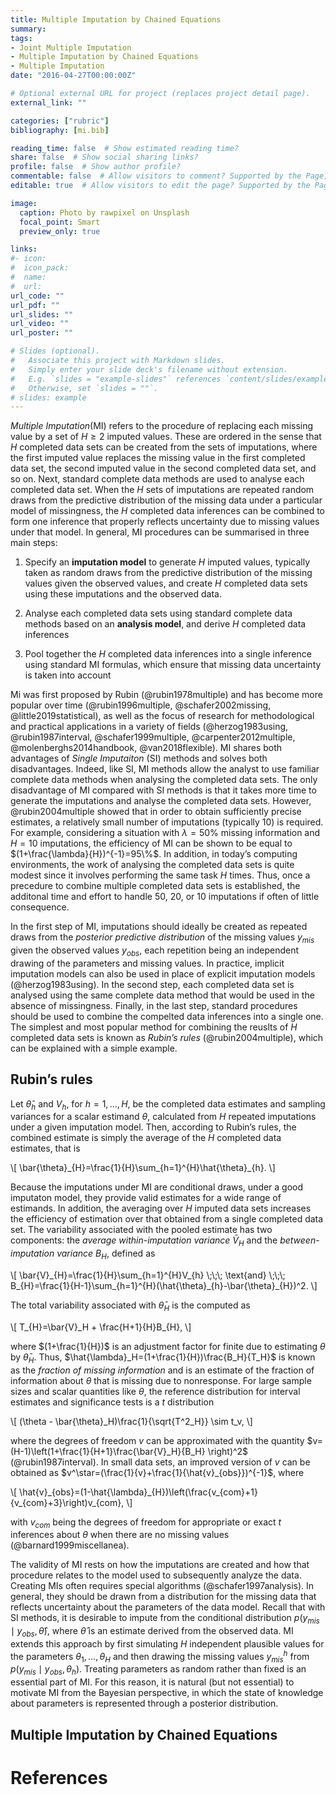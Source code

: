 ```yaml
---
title: Multiple Imputation by Chained Equations 
summary: 
tags:
- Joint Multiple Imputation
- Multiple Imputation by Chained Equations
- Multiple Imputation
date: "2016-04-27T00:00:00Z"

# Optional external URL for project (replaces project detail page).
external_link: ""

categories: ["rubric"]
bibliography: [mi.bib]

reading_time: false  # Show estimated reading time?
share: false  # Show social sharing links?
profile: false  # Show author profile?
commentable: false  # Allow visitors to comment? Supported by the Page, Post, and Docs content types.
editable: true  # Allow visitors to edit the page? Supported by the Page, Post, and Docs content types.

image:
  caption: Photo by rawpixel on Unsplash
  focal_point: Smart
  preview_only: true

links:
#- icon: 
#  icon_pack: 
#  name: 
#  url: 
url_code: ""
url_pdf: ""
url_slides: ""
url_video: ""
url_poster: ""

# Slides (optional).
#   Associate this project with Markdown slides.
#   Simply enter your slide deck's filename without extension.
#   E.g. `slides = "example-slides"` references `content/slides/example-slides.md`.
#   Otherwise, set `slides = ""`.
# slides: example
---
```


*Multiple Imputation*(MI) refers to the procedure of replacing each missing value by a set of $H\geq 2$ imputed values. These are ordered in the sense that $H$ completed data sets can be created from the sets of imputations, where the first imputed value replaces the missing value in the first completed data set, the second imputed value in the second completed data set, and so on. Next, standard complete data methods are used to analyse each completed data set. When the $H$ sets of imputations are repeated random draws from the predictive distribution of the missing data under a particular model of missingness, the $H$ completed data inferences can be combined to form one inference that properly reflects uncertainty due to missing values under that model. In general, MI procedures can be summarised in three main steps:

1. Specify an **imputation model** to generate $H$ imputed values, typically taken as random draws from the predictive distribution of the missing values given the observed values, and create $H$ completed data sets using these imputations and the observed data.

2. Analyse each completed data sets using standard complete data methods based on an **analysis model**, and derive $H$ completed data inferences

3. Pool together the $H$ completed data inferences into a single inference using standard MI formulas, which ensure that missing data uncertainty is taken into account 


Mi was first proposed by Rubin (@rubin1978multiple) and has become more popular over time (@rubin1996multiple, @schafer2002missing, @little2019statistical),  as well as the focus of research for methodological and practical applications in a variety of fields (@herzog1983using, @rubin1987interval, @schafer1999multiple, @carpenter2012multiple, @molenberghs2014handbook, @van2018flexible). MI shares both advantages of *Single Imputaiton* (SI) methods and solves both disadvantages. Indeed, like SI, MI methods allow the analyst to use familiar complete data methods when analysing the completed data sets. The only disadvantage of MI compared with SI methods is that it takes more time to generate the imputations and analyse the completed data sets. However, @rubin2004multiple showed that in order to obtain sufficiently precise estimates, a relatively small number of imputations (typically $10$) is required. For example, considering a situation with $\lambda=50\%$ missing information and $H=10$ imputations, the efficiency of MI can be shown to be equal to $(1+\frac{\lambda}{H})^{-1}=95\%$. In addition, in today's computing environments, the work of analysing the completed data sets is quite modest since it involves performing the same task $H$ times. Thus, once a precedure to combine multiple completed data sets is established, the additonal time and effort to handle $50$, $20$, or $10$ imputations if often of little consequence.   

In the first step of MI, imputations should ideally be created as repeated draws from the *posterior predictive distribution* of the missing values $y_{mis}$ given the observed values $y_{obs}$, each repetition being an independent drawing of the parameters and missing values. In practice, implicit imputation models can also be used in place of explicit imputation models (@herzog1983using). In the second step, each completed data set is analysed using the same complete data method that would be used in the absence of missingness. Finally, in the last step, standard procedures should be used to combine the compelted data inferences into a single one. The simplest and most popular method for combining the reuslts of $H$ completed data sets is known as *Rubin's rules* (@rubin2004multiple), which can be explained with a simple example.

## Rubin's rules

Let $\hat{\theta}_h$ and $V_h$, for $h=1,\ldots,H$, be the completed data estimates and sampling variances for a scalar estimand $\theta$, calculated from $H$ repeated imputations under a given imputation model. Then, according to Rubin's rules, the combined estimate is simply the average of the $H$ completed data estimates, that is

\\[
\\bar{\\theta}\_{H}=\\frac{1}{H}\\sum\_{h=1}\^{H}\\hat{\\theta}\_{h}.
\\]

Because the imputations under MI are conditional draws, under a good imputaton model, they provide valid estimates for a wide range of estimands. In addition, the averaging over $H$ imputed data sets increases the efficiency of estimation over that obtained from a single completed data set. The variability associated with the pooled estimate has two components: the *average within-imputation variance* $\bar{V}_H$ and the *between-imputation variance* $B_H$, defined as

\\[
\\bar{V}\_{H}=\\frac{1}{H}\\sum\_{h=1}\^{H}V\_{h} \\;\\;\\; \\text{and} \\;\\;\\; B\_{H}=\\frac{1}{H-1}\\sum\_{h=1}\^{H}(\\hat{\\theta}\_{h}-\\bar{\\theta}\_{H})\^2.
\\]

The total variability associated with $\bar{\theta}_H$ is the computed as

\\[
T\_{H}=\\bar{V}\_H + \\frac{H+1}{H}B\_{H},
\\]

where $(1+\frac{1}{H})$ is an adjustment factor for finite due to estimating $\theta$ by $\bar{\theta}_H$. Thus, $\hat{\lambda}_H=(1+\frac{1}{H})\frac{B_H}{T_H}$ is known as the *fraction of missing information* and is an estimate of the fraction of information about $\theta$ that is missing due to nonresponse. For large sample sizes and scalar quantities like $\theta$, the reference distribution for interval estimates and significance tests is a $t$ distribution 

\\[
(\\theta - \\bar{\\theta}\_H)\\frac{1}{\\sqrt{T\^2\_H}} \\sim t\_v, 
\\]

where the degrees of freedom $v$ can be approximated with the quantity $v=(H-1)\left(1+\frac{1}{H+1}\frac{\bar{V}_H}{B_H} \right)^2$ (@rubin1987interval). In small data sets, an improved version of $v$ can be obtained as $v^\star=(\frac{1}{v}+\frac{1}{\hat{v}_{obs}})^{-1}$, where

\\[
\\hat{v}\_{obs}=(1-\\hat{\\lambda}\_{H})\\left(\\frac{v\_{com}+1}{v\_{com}+3}\\right)v\_{com},
\\]

with $v_{com}$ being the degrees of freedom for appropriate or exact $t$ inferences about $\theta$ when there are no missing values (@barnard1999miscellanea). 

The validity of MI rests on how the imputations are created and how that procedure relates to the model used to subsequently analyze the data. Creating MIs often requires special algorithms (@schafer1997analysis). In general, they should be drawn from a distribution for the missing data that reflects uncertainty about the parameters of the data model.  Recall that with SI methods, it is desirable to impute from the conditional distribution $p(y_{mis}\mid y_{obs},\hat{\theta})$, where $\hat{\theta}$ is an estimate derived from the observed data. MI extends this approach by first simulating $H$ independent plausible values for the parameters $\theta_1,\ldots,\theta_H$ and then drawing the missing values $y_{mis}^h$ from $p(y_{mis}\mid y_{obs}, \theta_h)$. Treating parameters as random rather than fixed is
an essential part of MI. For this reason, it is natural (but not essential) to motivate MI from the Bayesian perspective, in which the state of knowledge about parameters is represented through a posterior distribution.


## Multiple Imputation by Chained Equations








# References
